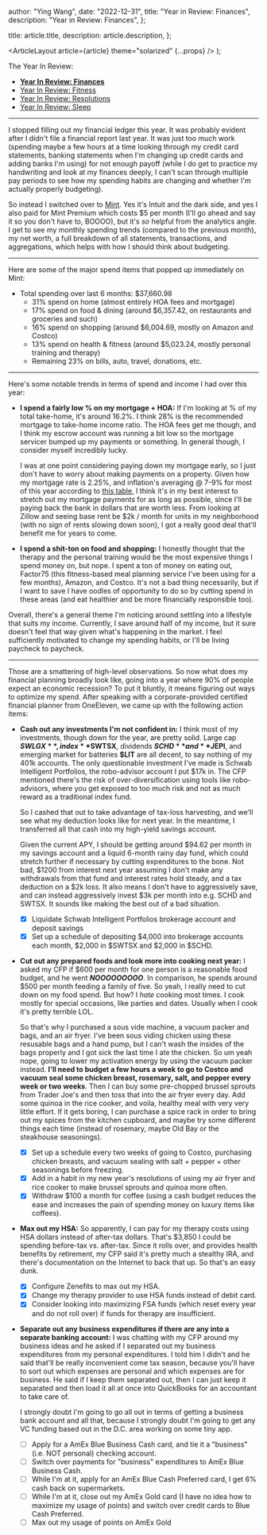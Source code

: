 
  author: "Ying Wang",
  date: "2022-12-31",
  title: "Year in Review: Finances",
  description: "Year in Review: Finances",
};

  title: article.title,
  description: article.description,
};

  <ArticleLayout article={article} theme="solarized" {...props} />
);

The Year In Review:

- [**Year In Review: Finances**](/posts/2022/12/31/year_in_review_finances)
- [Year In Review: Fitness](/posts/2022/12/31/year_in_review_fitness)
- [Year In Review: Resolutions](/posts/2022/12/31/year_in_review_resolutions)
- [Year In Review: Sleep](/posts/2022/12/31/year_in_review_sleep)

__________

I stopped filling out my financial ledger this year. It was probably evident
after I didn't file a financial report last year. It was just too much work
(spending maybe a few hours at a time looking through my credit card statements,
banking statements when I'm changing up credit cards and adding banks I'm using)
for not enough payoff (while I do get to practice my handwriting and look at my
finances deeply, I can't scan through multiple pay periods to see how my
spending habits are changing and whether I'm actually properly budgeting).

So instead I switched over to [Mint](https://mint.com). Yes it's Intuit and the
dark side, and yes I also paid for Mint Premium which costs $5 per month (I'll
go ahead and say it so you don't have to, BOOOO), but it's *so* helpful from the
analytics angle. I get to see my monthly spending trends (compared to the
previous month), my net worth, a full breakdown of all statements, transactions,
and aggregations, which helps with how I should think about budgeting.

__________

Here are some of the major spend items that popped up immediately on Mint:

- Total spending over last 6 months: $37,660.98
  - 31% spend on home (almost entirely HOA fees and mortgage)
  - 17% spend on food & dining (around $6,357.42, on restaurants and groceries
    and such)
  - 16% spend on shopping (around $6,004.69, mostly on Amazon and Costco)
  - 13% spend on health & fitness (around $5,023.24, mostly personal training
    and therapy)
  - Remaining 23% on bills, auto, travel, donations, etc.

__________

Here's some notable trends in terms of spend and income I had over this year:

- **I spend a fairly low % on my mortgage + HOA:**  If I'm looking at % of my
  total take-home, it's around 16.2%. I think 28% is the recommended mortgage to
  take-home income ratio. The HOA fees get me though, and I think my escrow
  account was running a bit low so the mortgage servicer bumped up my payments
  or something. In general though, I consider myself incredibly lucky.

  I was at one point considering paying down my mortgage early, so I just don't
  have to worry about making payments on a property. Given how my mortgage rate
  is 2.25%, and inflation's averaging @ 7-9% for most of this year according to
  [this table](https://www.calculator.net/inflation-calculator.html), I think
  it's in my best interest to stretch out my mortgage payments for as long as
  possible, since I'll be paying back the bank in dollars that are worth less.
  From looking at Zillow and seeing base rent be $2k / month for units in my
  neighborhood (with no sign of rents slowing down soon), I got a really good
  deal that'll benefit me for years to come.

- **I spend a shit-ton on food and shopping:** I honestly thought that the
  therapy and the personal training would be the most expensive things I spend
  money on, but nope. I spent a ton of money on eating out, Factor75 (this
  fitness-based meal planning service I've been using for a few months), Amazon,
  and Costco. It's not a bad thing necessarily, but if I want to save I have
  oodles of opportunity to do so by cutting spend in these areas (and eat
  healthier and be more financially responsible too).

Overall, there's a general theme I'm noticing around settling into a lifestyle
that suits my income. Currently, I save around half of my income, but it sure
doesn't feel that way given what's happening in the market. I feel sufficiently
motivated to change my spending habits, or I'll be living paycheck to paycheck.

__________

Those are a smattering of high-level observations. So now what does my financial
planning broadly look like, going into a year where 90% of people expect an
economic recession? To put it bluntly, it means figuring out ways to optimize my
spend. After speaking with a corporate-provided certified financial planner from
OneEleven, we came up with the following action items:

- **Cash out any investments I'm not confident in:** I think most of my
  investments, though down for the year, are pretty solid. Large cap **$SWLGX**,
  index **$SWTSX**, dividends **$SCHD** and **$JEPI**, and emerging market for
  batteries **$LIT** are all decent, to say nothing of my 401k accounts. The
  only questionable investment I've made is Schwab Intelligent Portfolios, the
  robo-advisor account I put $17k in. The CFP mentioned there's the risk of
  over-diversification using tools like robo-advisors, where you get exposed to
  too much risk and not as much reward as a traditional index fund.

  So I cashed that out to take advantage of tax-loss harvesting, and we'll see
  what my deduction looks like for next year. In the meantime, I transferred all
  that cash into my high-yield savings account.

  Given the current APY, I should be getting around $94.62 per month in my
  savings account and a liquid 6-month rainy day fund, which could stretch
  further if necessary by cutting expenditures to the bone. Not bad, $1200 from
  interest next year assuming I don't make any withdrawals from that fund and
  interest rates hold steady, and a tax deduction on a $2k loss. It also means I
  don't have to aggressively save, and can instead aggressively invest $3k per
  month into e.g. SCHD and SWTSX. It sounds like making the best out of a bad
  situation.

  - [x] Liquidate Schwab Intelligent Portfolios brokerage account and deposit
    savings
  - [x] Set up a schedule of depositing $4,000 into brokerage accounts each
    month, $2,000 in $SWTSX and $2,000 in $SCHD.

- **Cut out any prepared foods and look more into cooking next year:** I asked
  my CFP if $600 per month for one person is a reasonable food budget, and he
  went ***NOOOOOOOOO***. In comparison, he spends around $500 per month feeding
  a family of five. So yeah, I really need to cut down on my food spend. But
  how? I *hate* cooking most times. I cook mostly for special occasions, like
  parties and dates. Usually when I cook it's pretty terrible LOL.

  So that's why I purchased a sous vide machine, a vacuum packer and bags, and
  an air fryer. I've been sous viding chicken using these resusable bags and a
  hand pump, but I can't wash the insides of the bags properly and I got sick
  the last time I ate the chicken. So um yeah nope, going to lower my activation
  energy by using the vacuum packer instead. **I'll need to budget a few hours a
  week to go to Costco and vacuum seal some chicken breast, rosemary, salt, and
  pepper every week or two weeks**. Then I can buy some pre-chopped brussel
  sprouts from Trader Joe's and then toss that into the air fryer every day. Add
  some quinoa in the rice cooker, and voila, healthy meal with very very little
  effort. If it gets boring, I can purchase a spice rack in order to bring out
  my spices from the kitchen cupboard, and maybe try some different things each
  time (instead of rosemary, maybe Old Bay or the steakhouse seasonings).

  - [x] Set up a schedule every two weeks of going to Costco, purchasing chicken
    breasts, and vacuum sealing with salt + pepper + other seasonings before
    freezing.
  - [x] Add in a habit in my new year's resolutions of using my air fryer and
    rice cooker to make brussel sprouts and quinoa more often.
  - [x] Withdraw $100 a month for coffee (using a cash budget reduces the ease
    and increases the pain of spending money on luxury items like coffees).

- **Max out my HSA:** So apparently, I can pay for my therapy costs using HSA
  dollars instead of after-tax dollars. That's $3,850 I could be spending
  before-tax vs. after-tax. Since it rolls over, and provides health benefits by
  retirement, my CFP said it's pretty much a stealthy IRA, and there's
  documentation on the Internet to back that up. So that's an easy dunk.

  - [x] Configure Zenefits to max out my HSA.
  - [x] Change my therapy provider to use HSA funds instead of debit card.
  - [x] Consider looking into maximizing FSA funds (which reset every year and
    do not roll over) if funds for therapy are insufficient.

- **Separate out any business expenditures if there are any into a separate
  banking account:** I was chatting with my CFP around my business ideas and he
  asked if I separated out my business expenditures from my personal
  expenditures. I told him I didn't and he said that'll be really inconvenient
  come tax season, because you'll have to sort out which expenses are personal
  and which expenses are for business. He said if I keep them separated out,
  then I can just keep it separated and then load it all at once into
  QuickBooks for an accountant to take care of.

  I strongly doubt I'm going to go all out in terms of getting a business bank
  account and all that, because I strongly doubt I'm going to get any VC funding
  based out in the D.C. area working on some tiny app.

  - [ ] Apply for a AmEx Blue Business Cash card, and tie it a "business" (i.e.
    NOT personal) checking account.
  - [ ] Switch over payments for "business" expenditures to AmEx Blue Business
    Cash.
  - [ ] While I'm at it, apply for an AmEx Blue Cash Preferred card, I get 6%
    cash back on supermarkets.
  - [ ] While I'm at it, close out my AmEx Gold card (I have no idea how to
    maximize my usage of points) and switch over credit cards to Blue Cash
    Preferred.
  - [ ] Max out my usage of points on AmEx Gold
